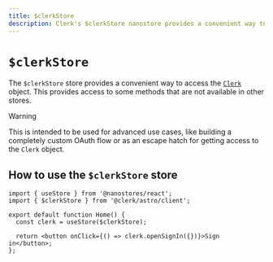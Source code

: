 ```yaml
---
title: $clerkStore
description: Clerk's $clerkStore nanostore provides a convenient way to access the `Clerk` object. This provides access to some methods that are not available in other stores.
---
```


# `$clerkStore`

The `$clerkStore` store provides a convenient way to access the [`Clerk`](https://clerk.com/docs/references/javascript/clerk/clerk) object. This provides access to some methods that are not available in other stores.

> [!WARNING]
> This is intended to be used for advanced use cases, like building a completely custom OAuth flow or as an escape hatch for getting access to the `Clerk` object.

## How to use the `$clerkStore` store

```tsx {{ filename: 'components/sign-in.tsx' }}
import { useStore } from '@nanostores/react';
import { $clerkStore } from '@clerk/astro/client';

export default function Home() {
  const clerk = useStore($clerkStore);

  return <button onClick={() => clerk.openSignIn({})}>Sign in</button>;
};
```
